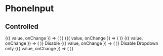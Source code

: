 
<Meta title="Components/PhoneInput" />

# PhoneInput

## Controlled

<Canvas>
  <Story name="Basic">
    <BlockList>
      <ControlValue value="">
        {({ value, onChange }) => (
          <PhoneInput value={value} onChange={onChange} />
        )}
      </ControlValue>
      <ControlValue value="+33">
        {({ value, onChange }) => (
          <PhoneInput value={value} onChange={onChange} />
        )}
      </ControlValue>
      <ControlValue value="+33607080910">
        {({ value, onChange }) => (
          <PhoneInput value={value} onChange={onChange} />
        )}
      </ControlValue>
      Disable
      <ControlValue value="+33607080910">
        {({ value, onChange }) => (
          <PhoneInput value={value} onChange={onChange} disabled />
        )}
      </ControlValue>
      Disable Dropdown only
      <ControlValue value="+33607080910">
        {({ value, onChange }) => (
          <PhoneInput value={value} onChange={onChange} disableDropdown />
        )}
      </ControlValue>
    </BlockList>
  </Story>
</Canvas>
